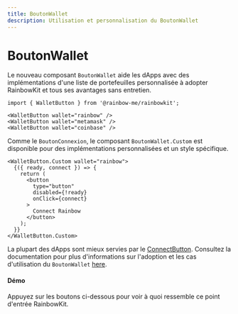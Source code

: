 ```yaml
---
title: BoutonWallet
description: Utilisation et personnalisation du BoutonWallet
---
```


# BoutonWallet

Le nouveau composant `BoutonWallet` aide les dApps avec des implémentations d'une liste de portefeuilles personnalisée à adopter RainbowKit et tous ses avantages sans entretien.

```tsx
import { WalletButton } from '@rainbow-me/rainbowkit';

<WalletButton wallet="rainbow" />
<WalletButton wallet="metamask" />
<WalletButton wallet="coinbase" />
```

Comme le `BoutonConnexion`, le composant `BoutonWallet.Custom` est disponible pour des implémentations personnalisées et un style spécifique.

```tsx
<WalletButton.Custom wallet="rainbow">
  {({ ready, connect }) => {
    return (
      <button
        type="button"
        disabled={!ready}
        onClick={connect}
      >
        Connect Rainbow
      </button>
    );
  }}
</WalletButton.Custom>
```

La plupart des dApps sont mieux servies par le [ConnectButton](https://www.rainbowkit.com/docs/connect-button). Consultez la documentation pour plus d'informations sur l'adoption et les cas d'utilisation du `BoutonWallet` [here](https://www.rainbowkit.com/docs/wallet-button).

#### Démo

Appuyez sur les boutons ci-dessous pour voir à quoi ressemble ce point d'entrée RainbowKit.

<WalletButtonDemo />
